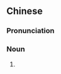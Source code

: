 {{also|块头儿}}
==Chinese==
{{zh-forms|s=块头儿|type=21}}

===Pronunciation===
{{zh-pron
|m=kuàitóur
|cat=n
}}

===Noun===
{{zh-noun}}

# {{zh-erhua form of}}